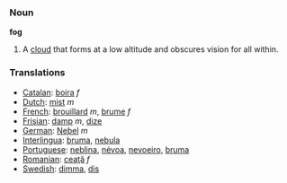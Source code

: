 === Noun ===

'''fog'''

#A [[cloud]] that forms at a low altitude and obscures vision for all within.

=== Translations ===
*[[Catalan]]: [[boira]] ''f''
*[[Dutch]]: [[mist]] ''m''
*[[French]]: [[brouillard]] ''m'', [[brume]] ''f''
*[[Frisian]]: [[damp]] ''m'', [[dize]]
*[[German]]: [[Nebel]] ''m''
*[[Interlingua]]: [[bruma]], [[nebula]]
*[[Portuguese]]: [[neblina]], [[névoa]], [[nevoeiro]], [[bruma]]
*[[Romanian]]: [[ceaţă]] ''f''
*[[Swedish]]: [[dimma]], [[dis]]